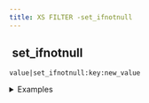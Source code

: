 ```yaml
---
title: XS FILTER -set_ifnotnull
---
```


## <img src="../assets/docuBadge (11).png" alt="" data-size="line"> set\_ifnotnull <a href="#xsset_ifnotnull" id="xsset_ifnotnull"></a>

`value|set_ifnotnull:key:new_value`

<details>

<summary>Examples</summary>

```javascript
{}|set_ifnotnull:"name":null          // Returns {}
{}|set_ifnotnull:"name":"John"        // Returns {"name":"John"}
```

</details>
